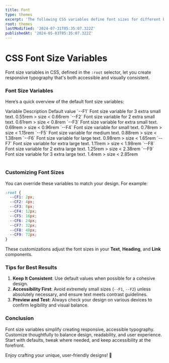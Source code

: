 ```yaml
---
title: Font
type: themes
excerpt: 'The following CSS variables define font sizes for different breakpoints. These variables are responsive and adjust dynamically based on the viewport size. If you prefer different font sizes for your project, you can customize these values according to your needs.'
root: themes
lastModified: '2024-07-31T05:35:07.322Z'
publishedAt: '2024-05-03T05:35:07.322Z'
---
```


# CSS Font Size Variables

Font size variables in CSS, defined in the `:root` selector, let you create responsive typography that's both accessible and visually consistent.

### Font Size Variables

Here’s a quick overview of the default font size variables:

<Alert
  color="w"
  title="Caution"
  variant="soft"
  message="Customizing spacing using the `--S*` variables may impact the responsive layout. Default values utilize the `clamp` function to adapt spacing based on viewport size, maintaining proportions and alignment. Modifying these values might result in spacing inconsistencies."
/>

<Table>
  <TableRow type="head">
    <TableColumn as="th">Variable</TableColumn>
    <TableColumn as="th">Description</TableColumn>
    <TableColumn as="th">Default value</TableColumn>
  </TableRow>
  <TableRow>
    <TableColumn>`--F1`</TableColumn>
    <TableColumn>Font size variable for 3 extra small text.</TableColumn>
    <TableColumn>0.55rem > size < 0.66rem</TableColumn>
  </TableRow>
  <TableRow>
    <TableColumn>`--F2`</TableColumn>
    <TableColumn>Font size variable for 2 extra small text.</TableColumn>
    <TableColumn>0.61rem > size < 0.8rem</TableColumn>
  </TableRow>
  <TableRow>
    <TableColumn>`--F3`</TableColumn>
    <TableColumn>Font size variable for extra small text.</TableColumn>
    <TableColumn>0.69rem > size < 0.96rem</TableColumn>
  </TableRow>
  <TableRow>
    <TableColumn>`--F4`</TableColumn>
    <TableColumn>Font size variable for small text.</TableColumn>
    <TableColumn>0.78rem > size < 1.15rem</TableColumn>
  </TableRow>
  <TableRow>
    <TableColumn>`--F5`</TableColumn>
    <TableColumn>Font size variable for medium text.</TableColumn>
    <TableColumn>0.88rem > size < 1.38rem</TableColumn>
  </TableRow>
  <TableRow>
    <TableColumn>`--F6`</TableColumn>
    <TableColumn>Font size variable for large text.</TableColumn>
    <TableColumn>0.98rem > size < 1.65rem</TableColumn>
  </TableRow>
  <TableRow>
    <TableColumn>`--F7`</TableColumn>
    <TableColumn>Font size variable for extra large text.</TableColumn>
    <TableColumn>1.11rem > size < 1.98rem</TableColumn>
  </TableRow>
  <TableRow>
    <TableColumn>`--F8`</TableColumn>
    <TableColumn>Font size variable for 2 extra large text.</TableColumn>
    <TableColumn>1.25rem > size < 2.38rem</TableColumn>
  </TableRow>
  <TableRow>
    <TableColumn>`--F9`</TableColumn>
    <TableColumn>Font size variable for 3 extra large text.</TableColumn>
    <TableColumn>1.4rem > size < 2.85rem</TableColumn>
  </TableRow>
</Table>

### Customizing Font Sizes

You can override these variables to match your design. For example:

```css
:root {
  --CF1: 2px;
  --CF2: 4px;
  --CF3: 8px;
  --CF4: 12px;
  --CF5: 16px;
  --CF6: 24px;
  --CF7: 32px;
  --CF8: 48px;
  --CF9: 72px;
}
```

These customizations adjust the font sizes in your **Text**, **Heading**, and **Link** components.

### Tips for Best Results

1. **Keep It Consistent**: Use default values when possible for a cohesive design.
2. **Accessibility First**: Avoid extremely small sizes (`--F1`, `--F2`) unless absolutely necessary, and ensure text meets contrast guidelines.
3. **Preview and Test**: Always check your design on various devices to confirm legibility and visual balance.

### Conclusion

Font size variables simplify creating responsive, accessible typography. Customize thoughtfully to balance design, readability, and user experience. Start with defaults, tweak where needed, and keep accessibility at the forefront.

Enjoy crafting your unique, user-friendly designs! 🎨
